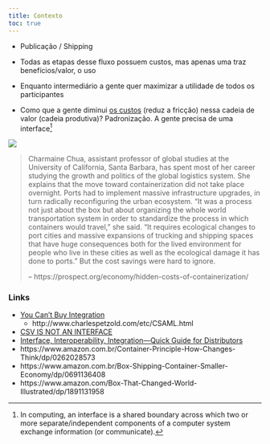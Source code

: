 ```yaml
---
title: Contexto
toc: true
---
```


- Publicação / Shipping

- Todas as etapas desse fluxo possuem custos, mas apenas uma traz benefícios/valor, o uso

- Enquanto intermediário a gente quer maximizar a utilidade de todos os participantes

- Como que a gente diminui [os custos](https://www.stokki.com.br/principais-custos-logisticos/) (reduz a fricção) nessa cadeia de valor (cadeia produtiva)? Padronização. A gente precisa de uma interface[^1] 

![](static/20220428T150210.drawio.svg)


[^1]: In computing, an interface is a shared boundary across which two or more separate/independent components of a computer system exchange information (or communicate). 

> Charmaine Chua, assistant professor of global studies at the University of California, Santa Barbara, has spent most of her career studying the growth and politics of the global logistics system. She explains that the move toward containerization did not take place overnight. Ports had to implement massive infrastructure upgrades, in turn radically reconfiguring the urban ecosystem. “It was a process not just about the box but about organizing the whole world transportation system in order to standardize the process in which containers would travel,” she said. “It requires ecological changes to port cities and massive expansions of trucking and shipping spaces that have huge consequences both for the lived environment for people who live in these cities as well as the ecological damage it has done to ports.” But the cost savings were hard to ignore.
> 
> -- https://prospect.org/economy/hidden-costs-of-containerization/



### Links

- [You Can't Buy Integration](https://martinfowler.com/articles/cant-buy-integration.html)
  - http://www.charlespetzold.com/etc/CSAML.html
- [CSV IS NOT AN INTERFACE](https://pixelfriedhof.com/en/csv-is-not-an-interface/)
- [Interface, Interoperability, Integration—Quick Guide for Distributors](https://www.cu.net/industrial/blog/integration-interface-interoperability)
- https://www.amazon.com.br/Container-Principle-How-Changes-Think/dp/0262028573
- https://www.amazon.com.br/Box-Shipping-Container-Smaller-Economy/dp/0691136408
- https://www.amazon.com/Box-That-Changed-World-Illustrated/dp/1891131958